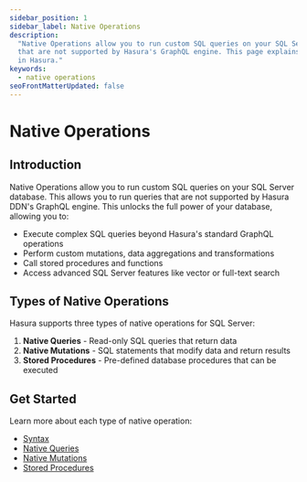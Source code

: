 ```yaml
---
sidebar_position: 1
sidebar_label: Native Operations
description:
  "Native Operations allow you to run custom SQL queries on your SQL Server database. This allows you to run queries
  that are not supported by Hasura's GraphQL engine. This page explains how to configure various types of native queries
  in Hasura."
keywords:
  - native operations
seoFrontMatterUpdated: false
---
```


# Native Operations

## Introduction

Native Operations allow you to run custom SQL queries on your SQL Server database. This allows you to run queries that
are not supported by Hasura DDN's GraphQL engine. This unlocks the full power of your database, allowing you to:

- Execute complex SQL queries beyond Hasura's standard GraphQL operations
- Perform custom mutations, data aggregations and transformations
- Call stored procedures and functions
- Access advanced SQL Server features like vector or full-text search

## Types of Native Operations

Hasura supports three types of native operations for SQL Server:

1. **Native Queries** - Read-only SQL queries that return data
2. **Native Mutations** - SQL statements that modify data and return results
3. **Stored Procedures** - Pre-defined database procedures that can be executed

## Get Started

Learn more about each type of native operation:

- [Syntax](/reference/connectors/sqlserver/native-operations/syntax.mdx)
- [Native Queries](/reference/connectors/sqlserver/native-operations/native-queries.mdx)
- [Native Mutations](/reference/connectors/sqlserver/native-operations/native-mutations.mdx)
- [Stored Procedures](/reference/connectors/sqlserver/native-operations/stored-procedures.mdx)
